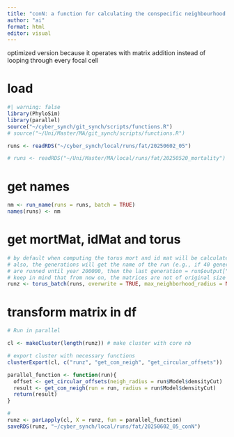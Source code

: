 ```yaml
---
title: "conN: a function for calculating the conspecific neighbourhood density"
author: "ai"
format: html
editor: visual
---
```


optimized version because it operates with matrix addition instead of looping through every focal cell

# load

```r
#| warning: false
library(PhyloSim)
library(parallel)
source("~/cyber_synch/git_synch/scripts/functions.R")
# source("~/Uni/Master/MA/git_synch/scripts/functions.R")
```

```r
runs <- readRDS("~/cyber_synch/local/runs/fat/20250602_05")

# runs <- readRDS("~/Uni/Master/MA/local/runs/fat/20250520_mortality")
```

# get names

```r
nm <- run_name(runs = runs, batch = TRUE)
names(runs) <- nm
```

# get mortMat, idMat and torus

```r
# by default when computing the torus mort and id mat will be calculated
# also, the generations will get the name of the run (e.g., if 40 generations
# are runned until year 200000, then the last generation = run$output["200000"]
# keep in mind that from now on, the matrices are not of original size any longer
runz <- torus_batch(runs, overwrite = TRUE, max_neighborhood_radius = NULL)
```

# transform matrix in df
```r

# Run in parallel

cl <- makeCluster(length(runz)) # make cluster with core nb

# export cluster with necessary functions
clusterExport(cl, c("runz", "get_con_neigh", "get_circular_offsets"))

parallel_function <- function(run){
  offset <- get_circular_offsets(neigh_radius = run$Model$densityCut)
  result <- get_con_neigh(run = run, radius = run$Model$densityCut)
  return(result)
}

#
runz <- parLapply(cl, X = runz, fun = parallel_function)
saveRDS(runz, "~/cyber_synch/local/runs/fat/20250602_05_conN")
```

